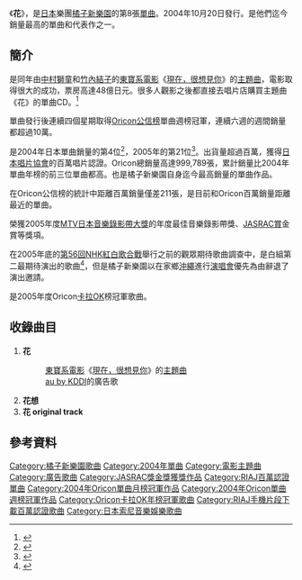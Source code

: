 {{Infobox Single |
| Name           = 花
| Cover=Hana_-_Orange_Range.jpg
| Artist         = [[橘子新樂園|橘子新樂園]] 
| Album          = [[musiQ|musiQ]]
| Released       = 2004年10月20日
| Format         = 
| Recorded       =  
| Genre          = [[J-POP|J-POP]]
| Length         = 
| Label          = [[gr8!_records|gr8! records]]
| Writer         = 
| Producer       = {{lang|ja|[[シライシ紗トリ|シライシ紗トリ]]}} 
| Certification  = *百萬唱片（[[日本唱片協會|日本唱片協會]]）
| Chart position = *週間最高排行第1位（[[Oricon公信榜|Oricon]]）
*2004年年間排行第1位（[[MUSIC_STATION|MUSIC STATION]]） 
*2004年年間排行第2位（[[COUNT_DOWN_TV|COUNT DOWN TV]]） 
*2004年年間排行第3位（[[HEY!HEY!HEY!_MUSIC_CHAMP|HEY!HEY!HEY! MUSIC CHAMP]]） 
*2004年11月度月間排行第1位（[[Oricon公信榜|Oricon]]）
*2004年度年間排行第4位（[[Oricon公信榜|Oricon]]）
*2005年度年間排行第21位（[[Oricon公信榜|Oricon]]）
*2005年度卡拉OK年間排行第1位（[[Oricon公信榜|Oricon]]）
| Last single    = [[Chest_(單曲)|Chest]] <br /> （2004年） |
| This single    = '''花''' <br /> （2004年） |
| Next single    = [[＊〜米字鍵〜|＊〜米字鍵〜]]<br />（2005年） |
}}
《'''花'''》，是[[日本|日本]]樂團[[橘子新樂園|橘子新樂園]]的第8張[[單曲|單曲]]。2004年10月20日發行。是他們迄今銷量最高的單曲和代表作之一。

==簡介==
是同年由[[中村獅童_(第2代)|中村獅童]]和[[竹內結子|竹內結子]]的[[東寶株式會社|東寶系]][[電影|電影]]《[[現在，很想見你|現在，很想見你]]》的[[主題曲|主題曲]]，電影取得很大的成功，票房高達48億日元。很多人觀影之後都直接去唱片店購買主題曲《花》的單曲CD。<ref>{{Cite web |url=http://ent.163.com/ent/editor/music/041124/041124_345653.html |title=大冢爱登专辑榜冠军 《花》连续四周夺冠 |accessdate=2010-10-12 |archive-date=2013-10-29 |archive-url=https://web.archive.org/web/20131029210614/http://ent.163.com/ent/editor/music/041124/041124_345653.html |dead-url=no }}</ref>

單曲發行後連續四個星期取得[[Oricon公信榜|Oricon公信榜]]單曲週榜冠軍，連續六週的週間銷量都超過10萬。

是2004年日本單曲銷量的第4位<ref>{{Cite web |url=http://www.musictvprogram.com/corner-ranking-2004.html |script-title=ja:2004年間シングルランキング TOP100 |access-date=2010-10-12 |archive-url=https://web.archive.org/web/20120206234708/http://www.musictvprogram.com/corner-ranking-2004.html |archive-date=2012-02-06 |dead-url=yes }}</ref>，2005年的第21位<ref>{{Cite web |url=http://www.musictvprogram.com/corner-ranking-2005.html |script-title=ja:2005年間シングルランキング TOP100 |access-date=2010-10-12 |archive-url=https://web.archive.org/web/20101005060538/http://www.musictvprogram.com/corner-ranking-2005.html |archive-date=2010-10-05 |dead-url=yes }}</ref>。出貨量超過百萬，獲得[[日本唱片協會|日本唱片協會]]的百萬唱片認證。Oricon總銷量高達999,789張，累計銷量比2004年單曲年榜的前三位單曲都高。也是橘子新樂園自身迄今最高銷量的單曲作品。

在Oricon公信榜的統計中距離百萬銷量僅差211張，是目前和Oricon百萬銷量距離最近的單曲。

榮獲2005年度[[MTV日本音樂錄影帶大獎|MTV日本音樂錄影帶大獎]]的年度最佳音樂錄影帶獎、[[JASRAC賞|JASRAC賞]]金賞等獎項。

在2005年底的[[第56回NHK紅白歌合戰|第56回NHK紅白歌合戰]]舉行之前的觀眾期待歌曲調查中，是白組第二最期待演出的歌曲<ref>{{Cite web |url=http://paper.wenweipo.com/2005/10/08/EN0510080012.htm |title=票選SMAP晨女呼聲最高 |access-date=2010-10-12 |archive-date=2019-06-07 |archive-url=https://web.archive.org/web/20190607094923/http://paper.wenweipo.com/2005/10/08/EN0510080012.htm |dead-url=no }}</ref>，但是橘子新樂園以在家鄉[[沖繩縣|沖繩]]進行[[演唱會|演唱會]]優先為由辭退了演出邀請。

是2005年度Oricon[[卡拉OK|卡拉OK]]榜冠軍歌曲。

==收錄曲目==
# '''花'''
#:[[東寶株式會社|東寶系]][[電影|電影]]《[[現在，很想見你|現在，很想見你]]》的[[主題曲|主題曲]]
#:[[Au_(行動電話)|au by KDDI]]的廣告歌
# '''花想'''
# '''花 original track'''

==參考資料==
{{reflist}}

{{ORANGE RANGE}}
{{JASRAC獎金獎}}
{{Oricon單曲月榜冠軍 (2000年代前期)|2004年11月}}
{{Oricon單曲週榜冠軍 (2004年)|2004年11月1日—11月8日、11月22日—11月29日，共4週}}
{{Oricon卡拉OK年榜冠軍|2005年}}

{{DEFAULTSORT:Hana}}
[[Category:橘子新樂園歌曲|Category:橘子新樂園歌曲]]
[[Category:2004年單曲|Category:2004年單曲]]
[[Category:電影主題曲|Category:電影主題曲]]
[[Category:廣告歌曲|Category:廣告歌曲]]
[[Category:JASRAC獎金獎獲獎作品|Category:JASRAC獎金獎獲獎作品]]
[[Category:RIAJ百萬認證單曲|Category:RIAJ百萬認證單曲]]
[[Category:2004年Oricon單曲月榜冠軍作品|Category:2004年Oricon單曲月榜冠軍作品]]
[[Category:2004年Oricon單曲週榜冠軍作品|Category:2004年Oricon單曲週榜冠軍作品]]
[[Category:Oricon卡拉OK年榜冠軍歌曲|Category:Oricon卡拉OK年榜冠軍歌曲]]
[[Category:RIAJ手機片段下載百萬認證歌曲|Category:RIAJ手機片段下載百萬認證歌曲]]
[[Category:日本索尼音樂娛樂歌曲|Category:日本索尼音樂娛樂歌曲]]